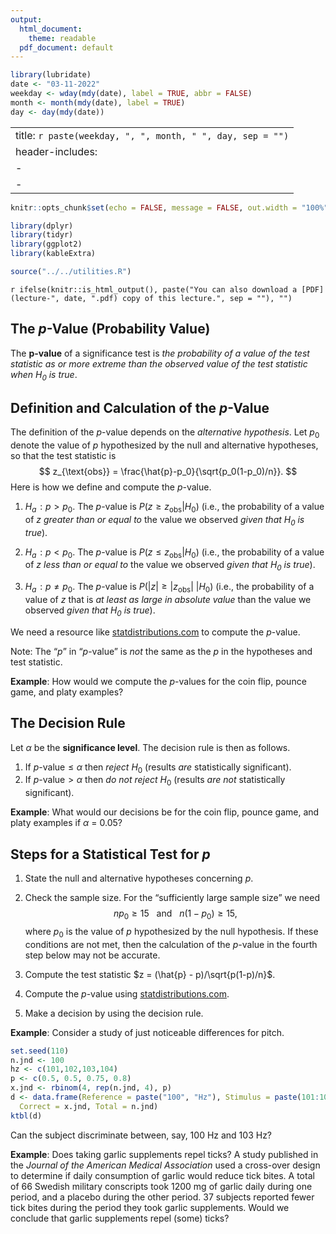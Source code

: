 ```yaml
---
output:
  html_document:
    theme: readable
  pdf_document: default
---
```


```r
library(lubridate)
date <- "03-11-2022"
weekday <- wday(mdy(date), label = TRUE, abbr = FALSE)
month <- month(mdy(date), label = TRUE)
day <- day(mdy(date))
```

---
title: `r paste(weekday, ", ", month, " ", day, sep = "")`
header-includes:
  - \usepackage{float}
  - \usepackage{booktabs}
---

```r
knitr::opts_chunk$set(echo = FALSE, message = FALSE, out.width = "100%", fig.width = 9, fig.align = "center", cache = FALSE, dev = ifelse(knitr::is_html_output(), "png", "pdf"))
```

```r
library(dplyr)
library(tidyr)
library(ggplot2)
library(kableExtra)
```

```r
source("../../utilities.R")
```

`r ifelse(knitr::is_html_output(), paste("You can also download a [PDF](lecture-", date, ".pdf) copy of this lecture.", sep = ""), "")`

## The $p$-Value (Probability Value)

The **p-value** of a significance test is *the probability of a value of the test statistic as or more extreme than the observed value of the test statistic when $H_0$ is true*. 

## Definition and Calculation of the $p$-Value

The definition of the $p$-value depends on the *alternative hypothesis*. Let $p_0$ denote the value of $p$ hypothesized by the null and alternative hypotheses, so that the test statistic is
$$
  z_{\text{obs}} = \frac{\hat{p}-p_0}{\sqrt{p_0(1-p_0)/n}}.
$$
Here is how we define and compute the $p$-value. 

1. $H_a\!: p > p_0$. The $p$-value is $P(\left. z \ge z_{\text{obs}} \right| H_0)$ (i.e., the probability of a value of $z$ *greater than or equal to* the value we observed *given that $H_0$ is true*). 

0. $H_a\!: p < p_0$. The $p$-value is $P(\left. z \le z_{\text{obs}} \right| H_0)$ (i.e., the probability of a value of $z$ *less than or equal to* the value we observed *given that $H_0$ is true*).

0. $H_a\!: p \neq p_0$. The $p$-value is $P(\left. |z| \ge |z_{\text{obs}}| \ \right| H_0)$ (i.e., the probability of a value of $z$ that is *at least as large in absolute value* than the value we observed *given that $H_0$ is true*). 

We need a resource like [statdistributions.com](http://www.statdistributions.com) to compute the $p$-value. 

Note: The "$p$" in "$p$-value" is *not* the same as the $p$ in the hypotheses and test statistic.

**Example**: How would we compute the $p$-values for the coin flip, pounce game, and platy examples?

\pagebreak

## The Decision Rule

Let $\alpha$ be the **significance level**. The decision rule is then as follows.

1. If $\text{$p$-value} \le \alpha$ then *reject* $H_0$ (results *are* statistically significant).
2. If $\text{$p$-value} > \alpha$ then *do not reject* $H_0$ (results *are not* statistically significant). 

**Example**: What would our decisions be for the coin flip, pounce game, and platy examples if $\alpha$ = 0.05?

\pagebreak

## Steps for a Statistical Test for $p$

1. State the null and alternative hypotheses concerning $p$.

2. Check the sample size. For the "sufficiently large sample size" we need
$$
  np_0 \ge 15 \ \ \ \text{and} \ \ \ n(1-p_0) \ge 15,
$$
where $p_0$ is the value of $p$ hypothesized by the null hypothesis. If these conditions are not met, then the calculation of the $p$-value in the fourth step below may not be accurate. 

3. Compute the test statistic $z = (\hat{p} - p)/\sqrt{p(1-p)/n}$.

4. Compute the $p$-value using [statdistributions.com](http://www.statdistributions.com).

5. Make a decision by using the decision rule.

**Example**: Consider a study of just noticeable differences for pitch.
```r
set.seed(110)
n.jnd <- 100
hz <- c(101,102,103,104)
p <- c(0.5, 0.5, 0.75, 0.8)
x.jnd <- rbinom(4, rep(n.jnd, 4), p)
d <- data.frame(Reference = paste("100", "Hz"), Stimulus = paste(101:104, "Hz"),
  Correct = x.jnd, Total = n.jnd)
ktbl(d)
```
Can the subject discriminate between, say, 100 Hz and 103 Hz?

\pagebreak

**Example**: Does taking garlic supplements repel ticks? A study published in the *Journal of the American Medical Association* used a cross-over design to determine if daily consumption of garlic would reduce tick bites. A total of 66 Swedish military conscripts took 1200 mg of garlic daily during one period, and a placebo during the other period. 37 subjects reported fewer tick bites during the period they took garlic supplements. Would we conclude that garlic supplements repel (some) ticks?



